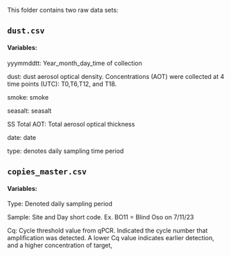 This folder contains two raw data sets:

## `dust.csv`

#### Variables:

yyymmddtt: Year_month_day_time of collection

dust: dust aerosol optical density. Concentrations (AOT) were collected at 4 time points (UTC): T0,T6,T12, and T18.

smoke: smoke

seasalt: seasalt

SS Total AOT: Total aerosol optical thickness

date: date

type: denotes daily sampling time period

## `copies_master.csv`

#### Variables:

Type: Denoted daily sampling period

Sample: Site and Day short code. Ex. BO11 = Blind Oso on 7/11/23

Cq: Cycle threshold value from qPCR. Indicated the cycle number that amplification was detected. A lower Cq value indicates earlier detection, and a higher concentration of target,\
